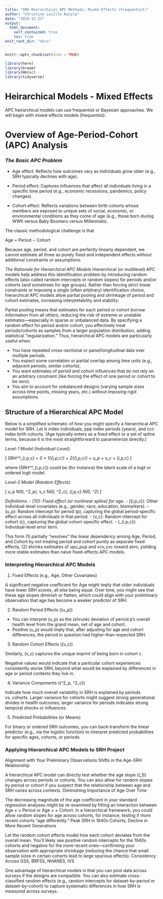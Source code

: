```yaml
---
title: "SRH Hierarchical APC Methods: Mixed Effects (Frequentist)"
author: "Christine Lucille Kuryla"
date: "2024-12-22"
output: 
  html_document:
    self_contained: true
    toc: true
knit_root_dir: "docs"
---
```


```r
knitr::opts_chunk$set(echo = TRUE)

library(here)
library(broom)
library(Hmisc)
library(tidyverse)

```

# Heirarchical Models - Mixed Effects

APC heirarchical models can use frequentist or Bayesian approaches. We will begin with mixed-effects models (frequentist).

# Overview of Age-Period-Cohort (APC) Analysis

### *The Basic APC Problem*
- Age effect: Reflects how outcomes vary as individuals grow older (e.g., SRH typically declines with age).

- Period effect: Captures influences that affect all individuals living in a specific time period (e.g., economic recessions, pandemics, policy changes).

- Cohort effect: Reflects variations between birth cohorts whose members are exposed to unique sets of social, economic, or environmental conditions as they come of age (e.g., those born during WWII versus Baby Boomers versus Millennials).


The classic methodological challenge is that 

Age = Period − Cohort

Because age, period, and cohort are perfectly linearly dependent, we cannot estimate all three as purely fixed and independent effects without additional constraints or assumptions.

*The Rationale for Hierarchical APC Models*
Hierarchical (or multilevel) APC models help address this identification problem by introducing random effects (also called random intercepts or random slopes) for periods and/or cohorts (and sometimes for age groups). Rather than forcing strict linear constraints or imposing a single (often arbitrary) identification choice, hierarchical APC models allow partial pooling and shrinkage of period and cohort estimates, increasing interpretability and stability:

Partial pooling means that estimates for each period or cohort borrow information from all others, reducing the risk of extreme or unstable estimates—especially in sparse or unbalanced data.
By specifying a random effect for period and/or cohort, you effectively treat periods/cohorts as samples from a larger population distribution, adding statistical “regularization.”
Thus, hierarchical APC models are particularly useful when:

- You have repeated cross-sectional or panel/longitudinal data over multiple periods.
- You expect some correlation or partial overlap among time units (e.g., adjacent periods, similar cohorts).
- You want estimates of period and cohort influences that do not rely on an arbitrary constraint (like forcing the effect of one period or cohort to be zero).
- You aim to account for unbalanced designs (varying sample sizes across time points, missing years, etc.) without imposing rigid assumptions.


## Structure of a Hierarchical APC Model

Below is a simplified schematic of how you might specify a hierarchical APC model for SRH. Let iii index individuals, ppp index periods (years), and ccc index birth cohorts. (Age typically enters as a fixed effect or a set of spline terms, because it is the most straightforward to parameterize directly.)

*Level-1 Model (Individual-Level):*

\[
SRH^*_{i,p,c} = \beta_0 + \beta_1(\text{Age}_{i,p,c}) + \beta_2(\mathbf{X}_{i,p,c}) + u_p + v_c + \epsilon_{i,p,c}
\]

where \(SRH^*_{i,p,c}\) could be (for instance) the latent scale of a logit or ordered logit model.

*Level-2 Model (Random Effects):*

\[
u_p \sim N(0, \sigma^2_p), \quad
v_c \sim N(0, \sigma^2_c), \quad
\epsilon_{i,p,c} \sim N(0, \sigma^2_\epsilon)
\]

*Definitions:*
- \(\beta_1(\text{Age})\): Fixed effect (or nonlinear spline) for age.
- \(\mathbf{X}_{i,p,c}\): Other individual-level covariates (e.g., gender, race, education, biomarkers).
- \(u_p\): Random intercept for period \(p\), capturing the global period-specific effect across all individuals in that period.
- \(v_c\): Random intercept for cohort \(c\), capturing the global cohort-specific effect.
- \(\epsilon_{i,p,c}\): Individual-level error term.


This form (1) partially “resolves” the linear dependency among Age, Period, and Cohort by not treating period and cohort purely as separate fixed effects, (2) shrinks estimates of upu_pup​ and vcv_cvc​ toward zero, yielding more stable estimates than naive fixed-effects APC models.

### Interpreting Hierarchical APC Models

1. Fixed Effects (e.g., Age, Other Covariates)

A significant negative coefficient for Age might imply that older individuals have lower SRH scores, all else being equal.
Over time, you might see that these age slopes diminish or flatten, which could align with your preliminary observation that age has become a weaker predictor of SRH.

2. Random Period Effects (\(u_p\))

* You can interpret \(u_p\) as the (shrunk) deviation of period p’s overall health level from the grand mean, net of age and cohort.
* Positive \(u_p\) would imply that, after adjusting for age and cohort differences, the period in question had higher-than-expected SRH.

3. Random Cohort Effects (\(v_c\))

Similarly, \(v_c\) captures the unique imprint of being born in cohort c.

Negative values would indicate that a particular cohort experiences consistently worse SRH, beyond what would be explained by differences in age or period contexts they live in.

4. Variance Components \((\sigma^2_p, \sigma^2_c)\)

Indicate how much overall variability in SRH is explained by periods vs. cohorts.
Larger variance for cohorts might suggest strong generational divides in health outcomes; larger variance for periods indicates strong temporal shocks or influences.

5. Predicted Probabilities (or Means)

For binary or ordered SRH outcomes, you can back-transform the linear predictor (e.g., via the logistic function) to interpret predicted probabilities for specific ages, cohorts, or periods.

### Applying Hierarchical APC Models to SRH Project
Alignment with Your Preliminary Observations
Shifts in the Age-SRH Relationship

A hierarchical APC model can directly test whether the age slope \((\beta_1)\) changes across periods or cohorts. You can also allow for random slopes by period or cohort if you suspect that the relationship between age and SRH varies across contexts.
Diminishing Importance of Age Over Time

The decreasing magnitude of the age coefficient in your standard regression analyses might be re-examined by fitting an interaction between Age 
×
× Period or Age 
×
× Cohort. In a hierarchical framework, you could allow random slopes for age across cohorts, for instance, testing if more recent cohorts “age differently.”
Peak SRH in 1940s Cohorts, Decline in More Recent Generations

Let the random cohort effects model how each cohort deviates from the overall mean. You’ll likely see positive random intercepts for the 1940s cohorts and negative for the more recent ones—confirming your observation with appropriate shrinkage (reducing the chance that small sample sizes in certain cohorts lead to large spurious effects).
Consistency Across GSS, BRFSS, NHANES, IVS

One advantage of hierarchical models is that you can pool data across surveys if the designs are compatible. You can also estimate cross-classified random effects (e.g., random intercepts for dataset-by-period or dataset-by-cohort) to capture systematic differences in how SRH is measured across surveys.